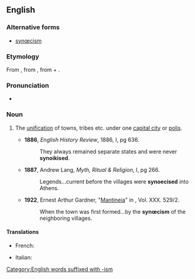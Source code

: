{{also|synœcism}}
==English==

===Alternative forms===
* [[synœcism]]

===Etymology===
From {{uder|en|grc|συνοικισμός}}, from {{m|grc|συνοικίζειν||to make live with, to unite under one city}}, from {{m|grc|σύν||together}} + {{m|grc|οἰκίζειν||to colonise}}.

===Pronunciation===
* {{IPA|en|/sɪˈniːsɪzəm/}}

===Noun===
{{en-noun}}

# {{lb|en|Ancient Greece}} The [[unification]] of towns, tribes etc. under one [[capital city]] or [[polis]].
#* '''1886''', ''English History Review'', 1886, I, pg 636.
#*: They always remained separate states and were never '''synoikised'''.
#* '''1887''', Andrew Lang, ''Myth, Ritual & Religion'', I, pg 266.
#*: Legends...current before the villages were '''synoecised''' into Athens.
#* '''1922''', Ernest Arthur Gardner, "[[s:1911 Encyclopædia Britannica/Mantineia|Mantineia]]" in ''{{w|Encyclopædia Britannica}}'', Vol. XXX. 529/2.
#*: When the town was first formed...by the '''synœcism''' of the neighboring villages.

====Translations====
{{trans-top|unification under one capital city}}
* French: {{t+|fr|synœcisme|m}}
{{trans-mid}}
* Italian: {{t|it|sinecismo|m}}
{{trans-bottom}}

[[Category:English words suffixed with -ism]]
